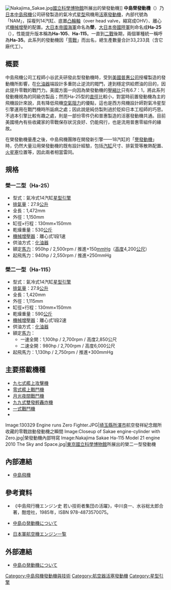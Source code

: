[[File:Nakajima_Sakae.jpg|thumb]][[國立科學博物館|國立科學博物館]]所展出的榮發動機]]
'''中島榮發動機'''（{{lang-ja|榮〔さかえ〕エンジン}}）乃[[日本|日本]][[中島飛機|中島飛機]]公司研發製造的氣冷式[[星型引擎|星型]]飛機用[[往复式发动机|活塞發動機]]，內部代號為「NAM」，採複列14汽缸、底置[[凸輪軸|凸輪軸]]（over head valve，縮寫成OHV）、離心式[[機械增壓器|機械增壓]]的配置。[[大日本帝國海軍|大日本帝國海軍]]命名為'''榮'''，[[大日本帝國陸軍|大日本帝國陸軍]]則命名成'''Ha-25'''（{{lang-ja|ハ25}}），性能提升版本稱為'''Ha-105'''、'''Ha-115'''。一直到[[第二次世界大戰|二戰]]後期，兩個軍種統一稱呼為'''Ha-35'''。此系列的發動機因「[[零式艦上戰鬥機|零戰]]」而出名，總生產數量合計33,233具（含它廠代工）。

== 概要 ==
中島飛機公司工程師小谷武夫研發此型發動機時，受到[[美國|美國]][[普惠公司|普惠公司]]授權製造的發動機所影響，在[[化油器|化油器]]端設計多重防止逆流的閥門，達到穩定供給燃油的目的，因此提升零戰的戰鬥力。美國方面一向因為榮發動機的[[壓縮比|壓縮比]]只有6.7：1，將此系列發動機視為{{link-en|普惠R-1830發動機|Pratt & Whitney R-1830 Twin Wasp}}的同級仿製品；然而Ha-25型的[[直徑|直徑]]比較小，對當時前置發動機為主的飛機設計來說，具有降低飛機[[空氣阻力|空氣阻力]]的優點，這也是西方飛機設計師對氣冷星型引擎運用在戰鬥機時所詬病之處；因此說是純仿製則過於貶抑日本工程師的巧思。不過本引擎比較有趣之處，則是一部份零件仍和普惠製造的活塞發動機共通。目前美國境內有些收藏家的零戰保存狀況良好、仍能飛行，也是流用普惠零組件的緣故。

在榮發動機量產之後，中島飛機團隊在開發新引擎——18汽缸的「[[中島譽發動機|譽發動機]]」時，仍然大量沿用榮發動機的既有設計經驗，包括[[汽缸|汽缸]]尺寸、排氣管等散熱配置、[[火花塞|火星塞]]位置等，因此兩者相當雷同。

== 規格 ==
=== 榮一二型（Ha-25） ===
* 型式：氣冷式14汽缸[[星型引擎|星型引擎]]
* [[排氣量|排氣量]]：27.9[[公升|公升]]
* 全長：1,472mm
* 外徑：1,150mm
* 缸徑×行程：130mm×150mm
* 乾燥重量：530[[公斤|公斤]]
* [[機械增壓器|機械增壓器]]：離心式1段1速
* 供油方式：[[化油器|化油器]]
* 額定[[馬力|馬力]]：950hp / 2,500rpm / 推進+150[[托|mmHg]]（[[高度|高度]]4,200[[公尺|公尺]]）
* 起飛馬力：940hp / 2,550rpm / 推進+250mmHg

=== 榮二一型（Ha-115） ===
* 型式：氣冷式14汽缸[[星型引擎|星型引擎]]
* [[排氣量|排氣量]]：27.9[[公升|公升]]
* 全長：1,420mm
* 外徑：1,115mm
* 缸徑×行程：130mm×150mm
* 乾燥重量：590[[公斤|公斤]]
* [[機械增壓器|機械增壓器]]：離心式1段2速
* 供油方式：[[化油器|化油器]]
* 額定[[馬力|馬力]]：
** 一速全開：1,100hp / 2,700rpm / 高度2,850公尺
** 二速全開：980hp / 2,700rpm / 高度6,000公尺
* 起飛馬力：1,130hp / 2,750rpm / 推進+300mmHg

== 主要搭載機種 ==
* [[九七式艦上攻擊機|九七式艦上攻擊機]]
* [[零式艦上戰鬥機|零式艦上戰鬥機]]
* [[月光夜間戰鬥機|月光夜間戰鬥機]]
* [[九九式雙發輕轟炸機|九九式雙發輕轟炸機]]
* [[一式戰鬥機|一式戰鬥機]]
* {{link-ja|劍航空機|剣 (航空機)}}

<gallery>
Image:130329 Engine runs Zero Fighter.JPG|[[埼玉縣|埼玉縣]][[所澤市|所澤市]]航空發祥紀念館所收藏的零戰啟動發動機之瞬間
Image:Closeup of Sakae engine-cylinder with Zero.jpg|榮發動機內部特寫
Image:Nakajima Sakae Ha-115 Model 21 engine 2010 The Sky and Space.jpg|[[東京|東京]][[國立科學博物館|國立科學博物館]]所展出的榮二一型發動機
</gallery>

== 內部連結 ==
* [[中島飛機|中島飛機]]

== 參考資料 ==
* 《中島飛行機エンジン史 若い技術者集団の活躍》，中川良一、水谷総太郎合著，酣燈社，1985年，ISBN 978-4873570075。
* {{ja}}[http://www.ne.jp/asahi/airplane/museum/nakajima/sakae.html 中島の発動機について]{{Wayback|url=http://www.ne.jp/asahi/airplane/museum/nakajima/sakae.html |date=20150118190535 }}
* {{ja}}[http://www.warbirds.jp/kakuki/sanko/en_japan.htm 日本軍航空機エンジン一覧]{{Wayback|url=http://www.warbirds.jp/kakuki/sanko/en_japan.htm |date=20150705011612 }}
{{reflist}}

== 外部連結 ==
* {{ja}}[http://www.ne.jp/asahi/airplane/museum/nakajima/sakae.html 中島の発動機について]{{Wayback|url=http://www.ne.jp/asahi/airplane/museum/nakajima/sakae.html |date=20150118190535 }}

[[Category:中島飛機發動機與技術|Category:中島飛機發動機與技術]]
[[Category:航空器活塞發動機|Category:航空器活塞發動機]]
[[Category:星型引擎|Category:星型引擎]]